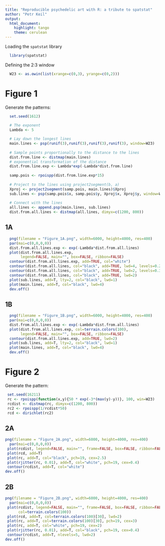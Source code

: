 ```yaml
---
title: "Reproducible psychedelic art with R: a tribute to spatstat"
author: "Petr Keil"
output: 
  html_document: 
    highlight: tango
    theme: cerulean
---
```


Loading the `spatstat` library

```r
  library(spatstat)
```

Defining the 2:3 window

```r
  W23 <- as.owin(list(xrange=c(0,3), yrange=c(0,2)))
```

# Figure 1

Generate the patterns:

```r
  set.seed(1612)
  
  # The exponent
  Lambda <- 5

  # Lay down the longest lines
  main.lines <- psp(runif(3),runif(3),runif(3),runif(3), window=W23)
  
  # Sample points proportionally to the distance to the lines
  dist.from.line <- distmap(main.lines)
  # exponential transformation of the distance
  dist.from.line.exp <- Lambda*exp(-Lambda*dist.from.line)
  
  samp.pois <- rpoispp(dist.from.line.exp*15)
  
  # Project to the lines using project2segment(b, a)
  Xproj <- project2segment(samp.pois, main.lines)$Xproj
  sub.lines <- psp(samp.pois$x, samp.pois$y, Xproj$x, Xproj$y, window=W23)
  
  # Connect with the lines
  all.lines <- append.psp(main.lines, sub.lines)
  dist.from.all.lines <- distmap(all.lines, dimyx=c(1200, 800))
```

## 1A

```r
  png(filename = "Figure_1A.png", width=6000, height=4000, res=400)
  par(mai=c(0,0,0,0))
  dist.from.all.lines.exp <- exp(-Lambda*dist.from.all.lines)
  plot(dist.from.all.lines.exp, 
       legend=FALSE, main="", box=FALSE, ribbon=FALSE)
  contour(dist.from.all.lines.exp, add=TRUE, col="white")
  contour(dist.from.all.lines, col="black", add=TRUE, lwd=4, levels=0.2)
  contour(dist.from.all.lines, col="black", add=TRUE, lwd=2, levels=0.3)
  contour(dist.from.all.lines, col="black", add=TRUE, lwd=2)
  plot(sub.lines, add=T, lty=2, col="black", lwd=1)
  plot(main.lines, add=T, col="black", lwd=4)
  dev.off()
```

## 1B

```r
  png(filename = "Figure_1B.png", width=6000, height=4000, res=400)
  par(mai=c(0,0,0,0))
  dist.from.all.lines.exp <- exp(-Lambda*dist.from.all.lines)
  plot(dist.from.all.lines.exp, col=terrain.colors(100), 
       legend=FALSE, main="", box=FALSE, ribbon=FALSE)
  contour(dist.from.all.lines.exp, add=TRUE, lwd=2)
  plot(sub.lines, add=T, lty=2, col="black", lwd=1)
  plot(main.lines, add=T, col="black", lwd=4)
  dev.off()
```

# Figure 2

Generate the pattern:

```r
 set.seed(16211)
 rc <- rpoispp(function(x,y){50 * exp(-3*(max(y)-y))}, 100, win=W23)
 rcdist <- distmap(rc, dimyx=c(1200, 800))
 rc2 <- rpoispp(1/rcdist*50)
 rcd <- dirichlet(rc2)
```

## 2A

```r
png(filename = "Figure_2A.png", width=6000, height=4000, res=400)
  par(mai=c(0,0,0,0))
 plot(rcdist, legend=FALSE, main="", frame=FALSE, box=FALSE, ribbon=FALSE)
 plot(rcd, add=T)
 plot(rc, add=T, col="black", pch=19, cex=2.5)
 plot(rjitter(rc, 0.01), add=T, col="white", pch=19, cex=0.4)
 contour(rcdist, add=T, col="white")
dev.off()
```

## 2B

```r
png(filename = "Figure_2B.png", width=6000, height=4000, res=400)
  par(mai=c(0,0,0,0))
 plot(rcdist, legend=FALSE, main="", frame=FALSE, box=FALSE, ribbon=FALSE,
      col=terrain.colors(100))
 plot(rcd, add=T, col=terrain.colors(100)[30], lwd=2)
 plot(rc, add=T, col=terrain.colors(100)[30], pch=19, cex=3)
 plot(rc, add=T, col="white", pch=19, cex=2)
 plot(rjitter(rc, 0.01), add=T, col="black", pch=19, cex=0.4)
 contour(rcdist, add=T, nlevels=5, lwd=2)
dev.off()
```




































